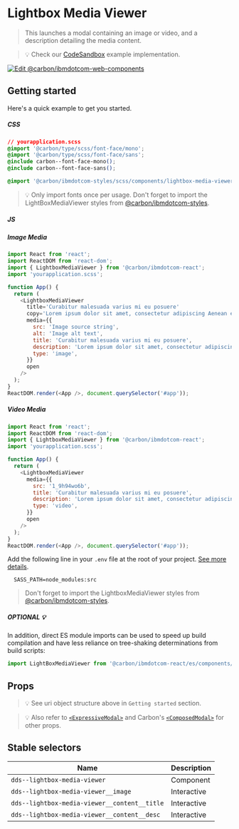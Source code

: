 
# Lightbox Media Viewer

> This launches a modal containing an image or video, and a description
> detailing the media content.

> 💡 Check our
> [CodeSandbox](https://githubbox.com/carbon-design-system/carbon-for-ibm-dotcom/tree/master/packages/react/examples/codesandbox/components/LightboxMediaViewer)
> example implementation.

[![Edit @carbon/ibmdotcom-web-components](https://codesandbox.io/static/img/play-codesandbox.svg)](https://githubbox.com/carbon-design-system/carbon-for-ibm-dotcom/tree/master/packages/react/examples/codesandbox/components/LightboxMediaViewer)

## Getting started

Here's a quick example to get you started.

##### CSS

```css
// yourapplication.scss
@import '@carbon/type/scss/font-face/mono';
@import '@carbon/type/scss/font-face/sans';
@include carbon--font-face-mono();
@include carbon--font-face-sans();

@import '@carbon/ibmdotcom-styles/scss/components/lightbox-media-viewer/lightbox-media-viewer';
```

> 💡 Only import fonts once per usage. Don't forget to import the
> LightBoxMediaViewer styles from
> [@carbon/ibmdotcom-styles](https://github.com/carbon-design-system/carbon-for-ibm-dotcom/blob/master/packages/styles).

##### JS

##### Image Media

```javascript
import React from 'react';
import ReactDOM from 'react-dom';
import { LightboxMediaViewer } from '@carbon/ibmdotcom-react';
import 'yourapplication.scss';

function App() {
  return (
    <LightboxMediaViewer
      title='Curabitur malesuada varius mi eu posuere'
      copy='Lorem ipsum dolor sit amet, consectetur adipiscing Aenean et ultricies est.'
      media={{
        src: 'Image source string',
        alt: 'Image alt text',
        title: 'Curabitur malesuada varius mi eu posuere',
        description: 'Lorem ipsum dolor sit amet, consectetur adipiscing elit. Aenean et ultricies est.Mauris iaculis eget dolor nec hendrerit.',
        type: 'image',
      }}
      open
    />
  );
}
ReactDOM.render(<App />, document.querySelector('#app'));
```

##### Video Media

```javascript
import React from 'react';
import ReactDOM from 'react-dom';
import { LightboxMediaViewer } from '@carbon/ibmdotcom-react';
import 'yourapplication.scss';

function App() {
  return (
    <LightboxMediaViewer
      media={{
        src: '1_9h94wo6b',
        title: 'Curabitur malesuada varius mi eu posuere',
        description: 'Lorem ipsum dolor sit amet, consectetur adipiscing Aenean et ultricies est.'
        type: 'video',
      }}
      open
    />
  );
}
ReactDOM.render(<App />, document.querySelector('#app'));
```

Add the following line in your `.env` file at the root of your project.
[See more details](https://github.com/carbon-design-system/carbon-for-ibm-dotcom/tree/master/packages/styles#usage).

```
  SASS_PATH=node_modules:src
```

> Don't forget to import the LightboxMediaViewer styles from
> [@carbon/ibmdotcom-styles](https://github.com/carbon-design-system/carbon-for-ibm-dotcom/blob/master/packages/styles).

##### OPTIONAL 💡

In addition, direct ES module imports can be used to speed up build compilation and have less reliance on tree-shaking determinations from build scripts:

````js
import LightBoxMediaViewer from '@carbon/ibmdotcom-react/es/components/LightBoxMediaViewer/LightBoxMediaViewer';
````

## Props

<Props of={LightboxMediaViewer} />

> 💡 See uri object structure above in `Getting started` section.

> 💡 Also refer to
> [`<ExpressiveModal>`](http://www.ibm.com/standards/carbon/react/?path=/docs/components-expressive-modal--default)
> and Carbon's
> [`<ComposedModal>`](https://react.carbondesignsystem.com/?path=/story/composedmodal--using-child-nodes)
> for other props.

## Stable selectors

| Name                                         | Description |
| -------------------------------------------- | ----------- |
| `dds--lightbox-media-viewer`                 | Component   |
| `dds--lightbox-media-viewer__image`          | Interactive |
| `dds--lightbox-media-viewer__content__title` | Interactive |
| `dds--lightbox-media-viewer__content__desc`  | Interactive |

<Description markdown={contributing} />
